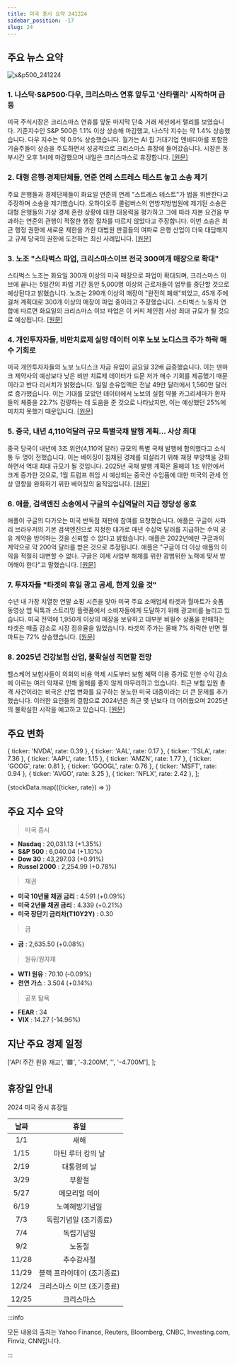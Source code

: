 ```yaml
---
title: 미국 증시 요약 241224
sidebar_position: -17
slug: 24
---
```


## 주요 뉴스 요약

![s&p500_241224](/map/241224.png)

### 1. **나스닥·S&P500·다우, 크리스마스 연휴 앞두고 '산타랠리' 시작하며 급등**

미국 주식시장은 크리스마스 연휴를 앞둔 마지막 단축 거래 세션에서 랠리를 보였습니다. 기준지수인 S&P 500은 1.1% 이상 상승해 마감했고, 나스닥 지수는 약 1.4% 상승했습니다. 다우 지수는 약 0.9% 상승했습니다. 월가는 AI 칩 거대기업 엔비디아를 포함한 기술주들이 상승을 주도하면서 성공적으로 크리스마스 휴장에 들어갔습니다. 시장은 동부시간 오후 1시에 마감했으며 내일은 크리스마스로 휴장합니다. [[원문]](https://finance.yahoo.com/news/live/stock-market-today-nasdaq-sp-500-dow-surge-in-start-to-santa-claus-rally-ahead-of-christmas-break-180059125.html)

### 2. **대형 은행·경제단체들, 연준 연례 스트레스 테스트 놓고 소송 제기**

주요 은행들과 경제단체들이 화요일 연준의 연례 "스트레스 테스트"가 법을 위반한다고 주장하며 소송을 제기했습니다. 오하이오주 콜럼버스의 연방지방법원에 제기된 소송은 대형 은행들의 가상 경제 혼란 상황에 대한 대응력을 평가하고 그에 따라 자본 요건을 부과하는 연준의 관행이 적절한 행정 절차를 따르지 않았다고 주장합니다. 이번 소송은 최근 행정 권한에 새로운 제한을 가한 대법원 판결들의 여파로 은행 산업이 더욱 대담해지고 규제 당국의 권한에 도전하는 최신 사례입니다. [[원문]](https://www.reuters.com/legal/big-banks-planning-sue-us-fed-over-annual-stress-tests-cnbc-reports-2024-12-24/)

### 3. **노조 "스타벅스 파업, 크리스마스이브 전국 300여개 매장으로 확대"**

스타벅스 노조는 화요일 300개 이상의 미국 매장으로 파업이 확대되며, 크리스마스 이브에 끝나는 5일간의 파업 기간 동안 5,000명 이상의 근로자들이 업무를 중단할 것으로 예상된다고 밝혔습니다. 노조는 290개 이상의 매장이 "완전히 폐쇄"되었고, 45개 주에 걸쳐 계획대로 300개 이상의 매장이 파업 중이라고 주장했습니다. 스타벅스 노동자 연합에 따르면 화요일의 크리스마스 이브 파업은 이 커피 체인점 사상 최대 규모가 될 것으로 예상됩니다. [[원문]](https://www.reuters.com/business/retail-consumer/starbucks-strike-expand-over-300-us-stores-christmas-eve-union-says-2024-12-24/)

### 4. **개인투자자들, 비만치료제 실망 데이터 이후 노보 노디스크 주가 하락 매수 기회로**

미국 개인투자자들의 노보 노디스크 자금 유입이 금요일 32배 급증했습니다. 이는 덴마크 제약사의 예상보다 낮은 비만 치료제 데이터가 드문 저가 매수 기회를 제공했기 때문이라고 반다 리서치가 밝혔습니다. 일일 순유입액은 전날 49만 달러에서 1,560만 달러로 증가했습니다. 이는 기대를 모았던 데이터에서 노보의 실험 약물 카그리세마가 환자들의 체중을 22.7% 감량하는 데 도움을 준 것으로 나타났지만, 이는 예상했던 25%에 미치지 못했기 때문입니다. [[원문]](https://www.reuters.com/business/healthcare-pharmaceuticals/retail-investors-buy-novo-dip-after-disappointing-weight-loss-drug-data-2024-12-24/)

### 5. **중국, 내년 4,110억달러 규모 특별국채 발행 계획... 사상 최대**

중국 당국이 내년에 3조 위안(4,110억 달러) 규모의 특별 국채 발행에 합의했다고 소식통 두 명이 전했습니다. 이는 베이징이 침체된 경제를 되살리기 위해 재정 부양책을 강화하면서 역대 최대 규모가 될 것입니다. 2025년 국채 발행 계획은 올해의 1조 위안에서 크게 증가한 것으로, 1월 트럼프 취임 시 예상되는 중국산 수입품에 대한 미국의 관세 인상 영향을 완화하기 위한 베이징의 움직임입니다. [[원문]](https://www.reuters.com/world/china/china-plans-411-bln-special-treasury-bond-issuance-next-year-sources-say-2024-12-24/)

### 6. **애플, 검색엔진 소송에서 구글의 수십억달러 지급 정당성 옹호**

애플이 구글의 다가오는 미국 반독점 재판에 참여를 요청했습니다. 애플은 구글이 사파리 브라우저의 기본 검색엔진으로 지정한 대가로 매년 수십억 달러를 지급하는 수익 공유 계약을 방어하는 것을 신뢰할 수 없다고 밝혔습니다. 애플은 2022년에만 구글과의 계약으로 약 200억 달러를 받은 것으로 추정됩니다. 애플은 "구글이 더 이상 애플의 이익을 적절히 대변할 수 없다. 구글은 이제 사업부 해체를 위한 광범위한 노력에 맞서 방어해야 한다"고 말했습니다. [[원문]](https://www.reuters.com/technology/apple-seeks-defend-googles-billion-dollar-payments-search-case-2024-12-24/)

### 7. **투자자들 "타겟의 휴일 광고 공세, 한계 있을 것"**

수년 내 가장 치열한 연말 쇼핑 시즌을 맞아 미국 주요 소매업체 타겟과 월마트가 숏폼 동영상 앱 틱톡과 스트리밍 플랫폼에서 소비자들에게 도달하기 위해 광고비를 늘리고 있습니다. 미국 전역에 1,950개 이상의 매장을 보유하고 대부분 비필수 상품을 판매하는 타겟은 매출 감소로 시장 점유율을 잃었습니다. 타겟의 주가는 올해 7% 하락한 반면 월마트는 72% 상승했습니다. [[원문]](https://finance.yahoo.com/news/analysis-targets-holiday-advertising-push-153841119.html)

### 8. **2025년 건강보험 산업, 불확실성 직면할 전망**

헬스케어 보험사들이 의회의 비용 억제 시도부터 보험 혜택 이용 증가로 인한 수익 감소에 이르는 여러 악재로 인해 올해를 좋지 않게 마무리하고 있습니다. 최근 보험 임원 총격 사건이라는 비극은 산업 변화를 요구하는 분노한 미국 대중이라는 더 큰 문제를 추가했습니다. 이러한 요인들의 결합으로 2024년은 최근 몇 년보다 더 어려웠으며 2025년의 불확실한 시작을 예고하고 있습니다. [[원문]](https://finance.yahoo.com/news/theres-uncertainty-ahead-for-the-health-insurance-industry-in-2025-190028157.html)

## 주요 변화

  { ticker: 'NVDA', rate: 0.39 },
  { ticker: 'AAL', rate: 0.17 },
  { ticker: 'TSLA', rate: 7.36 },
  { ticker: 'AAPL', rate: 1.15 },
  { ticker: 'AMZN', rate: 1.77 },
  { ticker: 'GOOG', rate: 0.81 },
  { ticker: 'GOOGL', rate: 0.76 },
  { ticker: 'MSFT', rate: 0.94 },
  { ticker: 'AVGO', rate: 3.25 },
  { ticker: 'NFLX', rate: 2.42 },
];

{stockData.map(({ticker, rate}) => <StockCardMini key={ticker} ticker={ticker} rate={rate}></StockCardMini>)}

## 주요 지수 요약

> 미국 증시

- **Nasdaq** : 20,031.13 (+1.35%)
- **S&P 500** : 6,040.04 (+1.10%)
- **Dow 30** : 43,297.03 (+0.91%)
- **Russel 2000** : 2,254.99 (+0.78%)

> 채권

- **미국 10년물 채권 금리** : 4.591 (+0.09%)
- **미국 2년물 채권 금리** : 4.339 (+0.21%)
- **미국 장단기 금리차(T10Y2Y)** : 0.30

> 금

- **금** : 2,635.50 (+0.08%)

> 원유/원자재

- **WTI 원유** : 70.10 (-0.09%)
- **천연 가스** : 3.504 (+0.14%)

> 공포 탐욕

- **FEAR** : 34
- **VIX** : 14.27 (-14.96%)

## 지난 주요 경제 일정

  ['API 주간 원유 재고', '🟩', '-3.200M', '', '-4.700M'],
];

<EconomicCalendar data={eventsData} />

## 휴장일 안내

2024 미국 증시 휴장일

| 날짜  |            휴일            |
| :---: | :------------------------: |
|  1/1  |            새해            |
| 1/15  |     마틴 루터 킹의 날      |
| 2/19  |        대통령의 날         |
| 3/29  |           부활절           |
| 5/27  |       메모리얼 데이        |
| 6/19  |       노예해방기념일       |
|  7/3  |   독립기념일 (조기종료)    |
|  7/4  |         독립기념일         |
|  9/2  |           노동절           |
| 11/28 |         추수감사절         |
| 11/29 | 블랙 프라이데이 (조기종료) |
| 12/24 | 크리스마스 이브 (조기종료) |
| 12/25 |         크리스마스         |

:::info

모든 내용의 출처는 Yahoo Finance, Reuters, Bloomberg, CNBC, Investing.com, Finviz, CNN입니다.

:::
